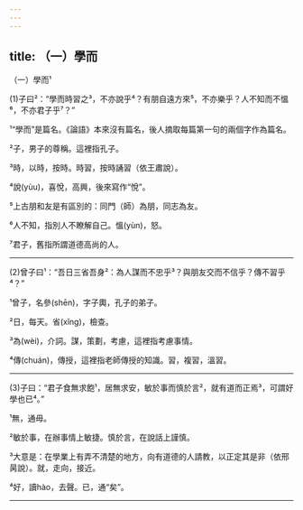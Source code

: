 ```yaml
---
---
---
```

title: （一）學而
---




（一）學而¹

(1)子曰²：“學而時習之³，不亦說乎⁴？有朋自遠方來⁵，不亦樂乎？人不知而不慍⁶，不亦君子乎⁷？”

¹“學而”是篇名。《論語》本來沒有篇名，後人摘取每篇第一句的兩個字作為篇名。

²子，男子的尊稱。這裡指孔子。

³時，以時，按時。時習，按時誦習（依王肅說）。

⁴說(yùu)，喜悅，高興，後來寫作“悅”。

⁵上古朋和友是有區別的：同門（師）為朋，同志為友。

⁶人不知，指別人不瞭解自己。慍(yùn)，怒。

⁷君子，舊指所謂道德高尚的人。



--------------------

(2)曾子曰¹：“吾日三省吾身²：為人謀而不忠乎³？與朋友交而不信乎？傳不習乎⁴？”

¹曾子，名參(shēn)，字子輿，孔子的弟子。

²日，每天。省(xǐng)，檢查。

³為(wèi)，介詞。謀，策劃，考慮，這裡指考慮事情。

⁴傳(chuán)，傳授，這裡指老師傳授的知識。習，複習，溫習。



--------------------

(3)子曰：“君子食無求飽¹，居無求安，敏於事而慎於言²，就有道而正焉³，可謂好學也已⁴。”

¹無，通毋。

²敏於事，在辦事情上敏捷。慎於言，在說話上謹慎。

³大意是：在學業上有弄不清楚的地方，向有道德的人請教，以正定其是非（依邢昺說）。就，走向，接近。

⁴好，讀hào，去聲。已，通“矣”。






--------------------